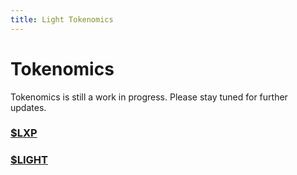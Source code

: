 ```yaml
---
title: Light Tokenomics
---
```


# Tokenomics


<Callout emoji="👾">
  Tokenomics is still a work in progress. Please stay tuned for further updates.
</Callout>

### [$LXP](/tokenomics/lxp)

### [$LIGHT](/tokenomics/light)
